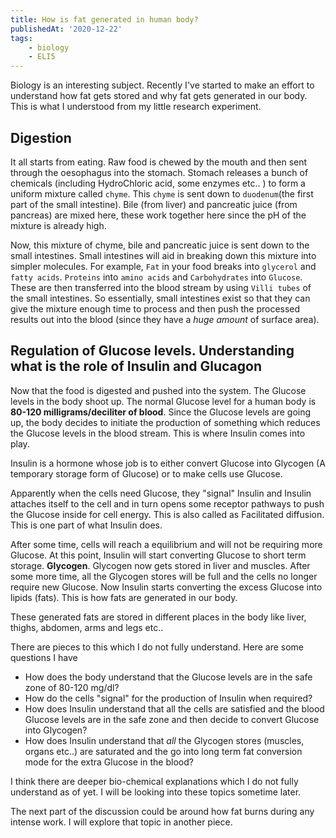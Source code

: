 ```yaml
---
title: How is fat generated in human body?
publishedAt: '2020-12-22'
tags:
    - biology
    - ELI5
---
```


Biology is an interesting subject. Recently I've started to make an effort to understand how fat gets stored and why
fat gets generated in our body. This is what I understood from my little research experiment.

## Digestion

It all starts from eating. Raw food is chewed by the mouth and then sent through the oesophagus into the stomach.
Stomach releases a bunch of chemicals (including HydroChloric acid, some enzymes etc.. ) to form a uniform mixture called
`chyme`. This `chyme` is sent down to `duodenum`(the first part of the small intestine). Bile (from liver) and pancreatic
juice (from pancreas) are mixed here, these work together here since the pH of the mixture is already high.

Now, this mixture of chyme, bile and pancreatic juice is sent down to the small intestines. Small intestines will aid in breaking
down this mixture into simpler molecules. For example, `Fat` in your food breaks into `glycerol` and `fatty acids`. `Proteins` into
`amino acids` and `Carbohydrates` into `Glucose`. These are then transferred into the blood stream by using `Villi tubes` of the small
intestines. So essentially, small intestines exist so that they can give the mixture enough time to process and then push the processed
results out into the blood (since they have a _huge amount_ of surface area).

## Regulation of Glucose levels. Understanding what is the role of Insulin and Glucagon

Now that the food is digested and pushed into the system. The Glucose levels in the body shoot up. The normal Glucose level for a human
body is **80-120 milligrams/deciliter of blood**. Since the Glucose levels are going up, the body decides to initiate the production of
something which reduces the Glucose levels in the blood stream. This is where Insulin comes into play.

Insulin is a hormone whose job is to either convert Glucose into Glycogen (A temporary storage form of Glucose) or to make cells use Glucose.

Apparently when the cells need Glucose, they "signal" Insulin and Insulin attaches itself to the cell and in turn opens some receptor pathways
to push the Glucose inside for cell energy. This is also called as Facilitated diffusion. This is one part of what Insulin does.

After some time, cells will reach a equilibrium and will not be requiring more Glucose. At this point, Insulin will start converting Glucose to
short term storage. **Glycogen**. Glycogen now gets stored in liver and muscles. After some more time, all the Glycogen stores will be full and the
cells no longer require new Glucose. Now Insulin starts converting the excess Glucose into lipids (fats). This is how fats are generated in our body.

These generated fats are stored in different places in the body like liver, thighs, abdomen, arms and legs etc..

There are pieces to this which I do not fully understand. Here are some questions I have

-   How does the body understand that the Glucose levels are in the safe zone of 80-120 mg/dl?
-   How do the cells "signal" for the production of Insulin when required?
-   How does Insulin understand that all the cells are satisfied and the blood Glucose levels are in the safe zone and then
    decide to convert Glucose into Glycogen?
-   How does Insulin understand that _all_ the Glycogen stores (muscles, organs etc..) are saturated and the go into long term fat conversion
    mode for the extra Glucose in the blood?

I think there are deeper bio-chemical explanations which I do not fully understand as of yet. I will be looking into these topics sometime
later.

The next part of the discussion could be around how fat burns during any intense work. I will explore that topic in another piece.
